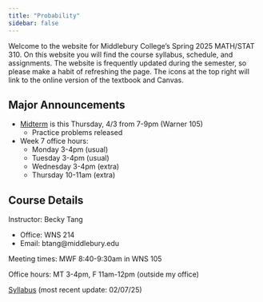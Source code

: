 ```yaml
---
title: "Probability"
sidebar: false
---
```


Welcome to the website for Middlebury College's Spring 2025 MATH/STAT 310. On this website you will find the course syllabus, schedule, and assignments. The website is frequently updated during the semester, so please make a habit of refreshing the page. The icons at the top right will link to the online version of the textbook and Canvas.

## Major Announcements

-   [Midterm](assessments/exam.qmd) is this Thursday, 4/3 from 7-9pm (Warner 105)
    -   Practice problems released
-   Week 7 office hours:
    -   Monday 3-4pm (usual)
    -   Tuesday 3-4pm (usual)
    -   Wednesday 3-4pm (extra)
    -   Thursday 10-11am (extra)

## Course Details

Instructor: Becky Tang

-   Office: WNS 214
-   Email: btang\@middlebury.edu

Meeting times: MWF 8:40-9:30am in WNS 105

Office hours: MT 3-4pm, F 11am-12pm (outside my office)

[Syllabus](310_syllabus.pdf) (most recent update: 02/07/25)
